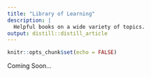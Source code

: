 ```yaml
---
title: "Library of Learning"
description: |
  Helpful books on a wide variety of topics. 
output: distill::distill_article
---
```


```r
knitr::opts_chunk$set(echo = FALSE)
```

Coming Soon...





